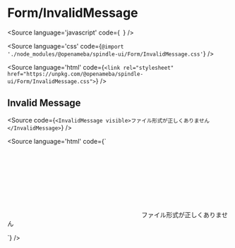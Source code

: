 
<Meta of={InvalidMessageStories} />

# Form/InvalidMessage

<Source
  language='javascript'
  code={`
  `}
/>

<Source
  language='css'
  code={`@import './node_modules/@openameba/spindle-ui/Form/InvalidMessage.css'`}
/>

<Source
  language='html'
  code={`<link rel="stylesheet" href="https://unpkg.com/@openameba/spindle-ui/Form/InvalidMessage.css">`}
/>

## Invalid Message

<Story of={InvalidMessageStories.InvalidMessageStory} />

<Source
  code={`
<InvalidMessage visible>ファイル形式が正しくありません</InvalidMessage>
  `}
/>

<Source
  language='html'
  code={`
<p class="spui-InvalidMessage">
  <span class="spui-InvalidMessage-icon"><svg>...</svg></span>
  <span class="spui-InvalidMessage-body">ファイル形式が正しくありません</span>
</p>
  `}
/>

